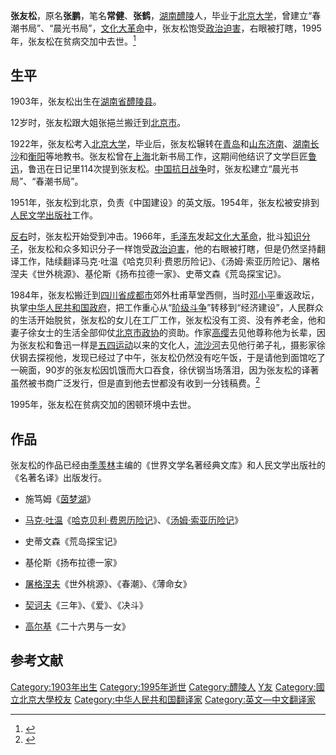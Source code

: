 {{Infobox writer <!-- see Template:Infobox writer -->
| 图像     = 
| 图像说明 = 
| 姓名     = 张友松
| 原文名称 = 
| 字       = 
| 号       = 
| 笔名     = 常健、张鹤
| 原名     = 张鹏
| 出生     = 1903年
| 出生地点 = {{QING}}[[湖南省_(清)|湖南省]][[醴陵市|醴陵县]]
| 逝世     = {{death year and age|1995|1903}}
| 逝世地点 = {{PRC}}[[四川省|四川省]][[成都市|成都市]]
| 职业     = 翻译家
| 国籍     = {{PRC}}
| 种族     = 汉族
| 语言     = 中文、英文
| 母校     = [[北京大学|北京大学]]
| 创作时期 = 1930年至1990年
| 体裁     = 小说
| 主题     = 
| 文学运动 = 
| 代表作   = 《哈克贝利·费恩历险记》<br>《汤姆·索亚历险记》
| 父母     = 
| 配偶     = 徐女士 <!--{{marriage|姓名|年份}} -->
| 伴侣     = 
| 子女     = 1子病夭、1女。
| 亲属     = 大姐张挹兰
| 受影响于 = 
| 施影响于 = 
| 奖项     = <!--  {{Awards|award= |year= |title= }} -->
| 官方网站 = <!--  {{URL|website}} -->
| 签名     =  <!--不需要加[[file:|128px]] -->
}}

'''张友松'''{{BD|1903年||1995年||catIdx=Z张}}，原名'''张鹏'''，笔名'''常健'''、'''张鹤'''，[[湖南省_(清)|湖南]][[醴陵市|醴陵]]人，毕业于[[北京大学|北京大学]]，曾建立“春潮书局”、“晨光书局”，[[文化大革命|文化大革命]]中，张友松饱受[[政治迫害|政治迫害]]，右眼被打瞎，1995年，张友松在贫病交加中去世。<ref>{{cite journal|author=黑马 |title=被埋没的大翻译家张友松 |journal=《悦读MOOK》 |volume=42 |date=2015-07-01 |pages= |issn= |publisher=二十一世纪出版社}}</ref>

==生平==
1903年，张友松出生在[[湖南省_(清)|湖南省]][[醴陵市|醴陵县]]。

12岁时，张友松跟大姐张挹兰搬迁到[[北京市|北京市]]。

1922年，张友松考入[[北京大学|北京大学]]，毕业后，张友松辗转在[[青岛市|青岛]]和[[山東省_(中華民國)|山东]][[济南市|济南]]、[[湖南省_(中華民國)|湖南]][[长沙市|长沙]]和[[衡阳市|衡阳]]等地教书。张友松曾在[[上海市_(中華民國)|上海]]北新书局工作，这期间他结识了文学巨匠[[鲁迅|鲁迅]]，鲁迅在日记里114次提到张友松。[[中国抗日战争|中国抗日战争]]时，张友松建立“晨光书局”、“春潮书局”。

1951年，张友松到北京，负责《中国建设》的英文版。1954年，张友松被安排到[[人民文学出版社|人民文学出版社]]工作。

[[反右|反右]]时，张友松开始受到冲击。1966年，[[毛泽东|毛泽东]]发起[[文化大革命|文化大革命]]，批斗[[知识分子|知识分子]]，张友松和众多知识分子一样饱受[[政治迫害|政治迫害]]，他的右眼被打瞎，但是仍然坚持翻译工作，陆续翻译马克·吐温《哈克贝利·费恩历险记》、《汤姆·索亚历险记》、屠格涅夫《世外桃源》、基伦斯《扬布拉德一家》、史蒂文森《荒岛探宝记》。

1984年，张友松搬迁到[[四川省|四川省]][[成都市|成都市]]郊外杜甫草堂西侧，当时[[邓小平|邓小平]]重返政坛，执掌[[中华人民共和国政府|中华人民共和国政府]]，把工作重心从“[[阶级斗争|阶级斗争]]”转移到“经济建设”，人民群众的生活开始脱贫，张友松的女儿在工厂工作，张友松没有工资、没有养老金，他和妻子徐女士的生活全部仰仗[[中国人民政治协商会议|北京市政协]]的资助。作家[[高缨|高缨]]去见他尊称他为长辈，因为张友松和鲁迅一样是[[五四运动|五四运动]]以来的文化人，[[流沙河_(作家)|流沙河]]去见他行弟子礼，摄影家徐伏钢去探视他，发现已经过了中午，张友松仍然没有吃午饭，于是请他到面馆吃了一碗面，90岁的张友松因饥饿而大口吞食，徐伏钢当场落泪，因为张友松的译著虽然被书商广泛发行，但是直到他去世都没有收到一分钱稿费。<ref name="fish">{{cite journal| author = | title =《翻译家张友松穷死成都》| journal =《鲁迅研究月刊》 | volume =6 | year =1998 | pages = | issn =1003-0638 }}</ref>

1995年，张友松在贫病交加的困顿环境中去世。

==作品==
张友松的作品已经由[[季羡林|季羡林]]主编的《世界文学名著经典文库》和人民文学出版社的《名著名译》出版发行。

*施笃姆《[[茵梦湖|茵梦湖]]》

*[[马克·吐温|马克·吐温]]《[[哈克贝利·费恩历险记|哈克贝利·费恩历险记]]》、《[[汤姆·索亚历险记|汤姆·索亚历险记]]》

*史蒂文森《荒岛探宝记》

*基伦斯《扬布拉德一家》

*[[屠格涅夫|屠格涅夫]]《世外桃源》、《春潮》、《薄命女》

*[[契诃夫|契诃夫]]《三年》、《爱》、《决斗》

*[[马克西姆·高尔基|高尔基]]《二十六男与一女》

==参考文献==
{{reflist}}
{{Authority control}}
{{DEFAULTSORT:Zhang张}}
[[Category:1903年出生|Category:1903年出生]]
[[Category:1995年逝世|Category:1995年逝世]]
[[Category:醴陵人|Category:醴陵人]]
[[Category:张姓|Y友]]
[[Category:國立北京大學校友|Category:國立北京大學校友]]
[[Category:中华人民共和国翻译家|Category:中华人民共和国翻译家]]
[[Category:英文—中文翻译家|Category:英文—中文翻译家]]